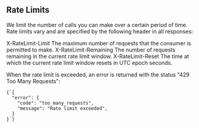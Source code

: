
## Rate Limits

We limit the number of calls you can make over a certain period of time.
Rate limits vary and are specified by the following header in all responses:

<HeadersTable>
  <Row>
    <HeaderCell>X-RateLimit-Limit</HeaderCell>
    <Cell>The maximum number of requests that the consumer is permitted to make.</Cell>
  </Row>
  <Row>
    <HeaderCell>X-RateLimit-Remaining</HeaderCell>
    <Cell>The number of requests remaining in the current rate limit window.</Cell>
  </Row>
  <Row>
    <HeaderCell>X-RateLimit-Reset</HeaderCell>
    <Cell>The time at which the current rate limit window resets in UTC
    epoch seconds.</Cell>
  </Row>
</HeadersTable>


<Example>
<P>When the rate limit is <P.B>exceeded</P.B>, an error is returned with the status "<P.B>429 Too Many Requests</P.B>":</P>
  <Code key="code">{`{
  "error": {
    "code": "too_many_requests",
    "message": "Rate limit exceeded",
  }
}`}</Code>
</Example>

